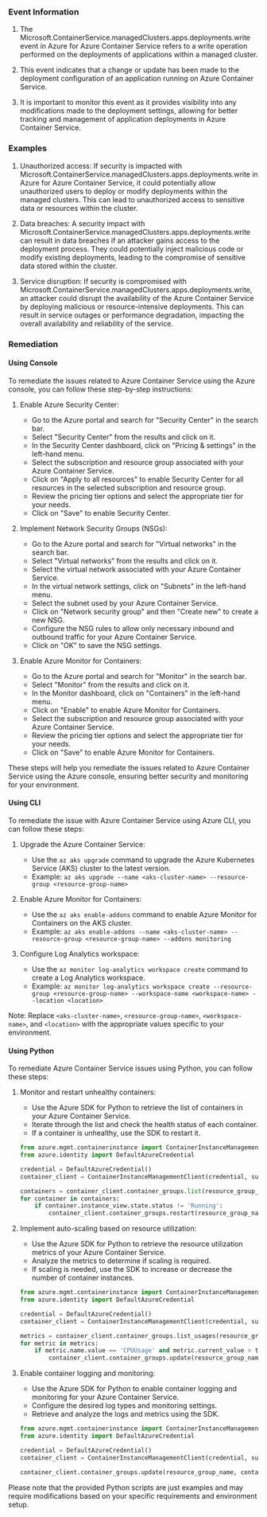
### Event Information

1. The Microsoft.ContainerService.managedClusters.apps.deployments.write event in Azure for Azure Container Service refers to a write operation performed on the deployments of applications within a managed cluster.

2. This event indicates that a change or update has been made to the deployment configuration of an application running on Azure Container Service.

3. It is important to monitor this event as it provides visibility into any modifications made to the deployment settings, allowing for better tracking and management of application deployments in Azure Container Service.


### Examples

1. Unauthorized access: If security is impacted with Microsoft.ContainerService.managedClusters.apps.deployments.write in Azure for Azure Container Service, it could potentially allow unauthorized users to deploy or modify deployments within the managed clusters. This can lead to unauthorized access to sensitive data or resources within the cluster.

2. Data breaches: A security impact with Microsoft.ContainerService.managedClusters.apps.deployments.write can result in data breaches if an attacker gains access to the deployment process. They could potentially inject malicious code or modify existing deployments, leading to the compromise of sensitive data stored within the cluster.

3. Service disruption: If security is compromised with Microsoft.ContainerService.managedClusters.apps.deployments.write, an attacker could disrupt the availability of the Azure Container Service by deploying malicious or resource-intensive deployments. This can result in service outages or performance degradation, impacting the overall availability and reliability of the service.

### Remediation

#### Using Console

To remediate the issues related to Azure Container Service using the Azure console, you can follow these step-by-step instructions:

1. Enable Azure Security Center:
   - Go to the Azure portal and search for "Security Center" in the search bar.
   - Select "Security Center" from the results and click on it.
   - In the Security Center dashboard, click on "Pricing & settings" in the left-hand menu.
   - Select the subscription and resource group associated with your Azure Container Service.
   - Click on "Apply to all resources" to enable Security Center for all resources in the selected subscription and resource group.
   - Review the pricing tier options and select the appropriate tier for your needs.
   - Click on "Save" to enable Security Center.

2. Implement Network Security Groups (NSGs):
   - Go to the Azure portal and search for "Virtual networks" in the search bar.
   - Select "Virtual networks" from the results and click on it.
   - Select the virtual network associated with your Azure Container Service.
   - In the virtual network settings, click on "Subnets" in the left-hand menu.
   - Select the subnet used by your Azure Container Service.
   - Click on "Network security group" and then "Create new" to create a new NSG.
   - Configure the NSG rules to allow only necessary inbound and outbound traffic for your Azure Container Service.
   - Click on "OK" to save the NSG settings.

3. Enable Azure Monitor for Containers:
   - Go to the Azure portal and search for "Monitor" in the search bar.
   - Select "Monitor" from the results and click on it.
   - In the Monitor dashboard, click on "Containers" in the left-hand menu.
   - Click on "Enable" to enable Azure Monitor for Containers.
   - Select the subscription and resource group associated with your Azure Container Service.
   - Review the pricing tier options and select the appropriate tier for your needs.
   - Click on "Save" to enable Azure Monitor for Containers.

These steps will help you remediate the issues related to Azure Container Service using the Azure console, ensuring better security and monitoring for your environment.

#### Using CLI

To remediate the issue with Azure Container Service using Azure CLI, you can follow these steps:

1. Upgrade the Azure Container Service: 
   - Use the `az aks upgrade` command to upgrade the Azure Kubernetes Service (AKS) cluster to the latest version.
   - Example: `az aks upgrade --name <aks-cluster-name> --resource-group <resource-group-name>`

2. Enable Azure Monitor for Containers:
   - Use the `az aks enable-addons` command to enable Azure Monitor for Containers on the AKS cluster.
   - Example: `az aks enable-addons --name <aks-cluster-name> --resource-group <resource-group-name> --addons monitoring`

3. Configure Log Analytics workspace:
   - Use the `az monitor log-analytics workspace create` command to create a Log Analytics workspace.
   - Example: `az monitor log-analytics workspace create --resource-group <resource-group-name> --workspace-name <workspace-name> --location <location>`

Note: Replace `<aks-cluster-name>`, `<resource-group-name>`, `<workspace-name>`, and `<location>` with the appropriate values specific to your environment.

#### Using Python

To remediate Azure Container Service issues using Python, you can follow these steps:

1. Monitor and restart unhealthy containers:
   - Use the Azure SDK for Python to retrieve the list of containers in your Azure Container Service.
   - Iterate through the list and check the health status of each container.
   - If a container is unhealthy, use the SDK to restart it.

   ```python
   from azure.mgmt.containerinstance import ContainerInstanceManagementClient
   from azure.identity import DefaultAzureCredential

   credential = DefaultAzureCredential()
   container_client = ContainerInstanceManagementClient(credential, subscription_id)

   containers = container_client.container_groups.list(resource_group_name)
   for container in containers:
       if container.instance_view.state.status != 'Running':
           container_client.container_groups.restart(resource_group_name, container.name)
   ```

2. Implement auto-scaling based on resource utilization:
   - Use the Azure SDK for Python to retrieve the resource utilization metrics of your Azure Container Service.
   - Analyze the metrics to determine if scaling is required.
   - If scaling is needed, use the SDK to increase or decrease the number of container instances.

   ```python
   from azure.mgmt.containerinstance import ContainerInstanceManagementClient
   from azure.identity import DefaultAzureCredential

   credential = DefaultAzureCredential()
   container_client = ContainerInstanceManagementClient(credential, subscription_id)

   metrics = container_client.container_groups.list_usages(resource_group_name, container_group_name)
   for metric in metrics:
       if metric.name.value == 'CPUUsage' and metric.current_value > threshold:
           container_client.container_groups.update(resource_group_name, container_group_name, {'containers': {'instance_count': new_instance_count}})
   ```

3. Enable container logging and monitoring:
   - Use the Azure SDK for Python to enable container logging and monitoring for your Azure Container Service.
   - Configure the desired log types and monitoring settings.
   - Retrieve and analyze the logs and metrics using the SDK.

   ```python
   from azure.mgmt.containerinstance import ContainerInstanceManagementClient
   from azure.identity import DefaultAzureCredential

   credential = DefaultAzureCredential()
   container_client = ContainerInstanceManagementClient(credential, subscription_id)

   container_client.container_groups.update(resource_group_name, container_group_name, {'diagnostics': {'log_analytics': {'workspace_id': workspace_id, 'log_type': ['ContainerInsights']}}})
   ```

Please note that the provided Python scripts are just examples and may require modifications based on your specific requirements and environment setup.

